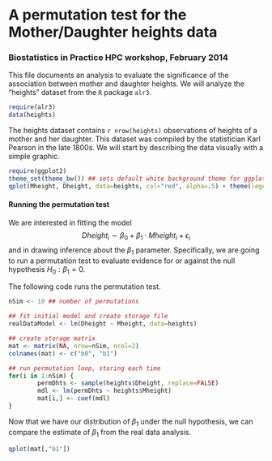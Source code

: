 A permutation test for the Mother/Daughter heights data
========================================================
### Biostatistics in Practice HPC workshop, February 2014

This file documents an analysis to evaluate the significance of the association between mother and daughter heights. We will analyze the "heights" dataset from the `R` package `alr3`. 

```r
require(alr3)
data(heights)
```
The heights dataset contains `r nrow(heights)` observations of heights of a mother and her daughter. This dataset was compiled by the statistician Karl Pearson in the late 1800s. We will start by describing the data visually with a simple graphic.

```r
require(ggplot2)
theme_set(theme_bw()) ## sets default white background theme for ggplot
qplot(Mheight, Dheight, data=heights, col="red", alpha=.5) + theme(legend.position="none")
```

#### Running the permutation test
We are interested in fitting the model
$$ Dheight_i \sim \beta_0 + \beta_1 \cdot Mheight_i + \epsilon_i $$
and in drawing inference about the $\beta_1$ parameter. Specifically, we are going to run a permutation test to evaluate evidence for or against the null hypothesis $H_0: \beta_1=0$.

The following code runs the permutation test.
```r
nSim <- 10 ## number of permutations

## fit initial model and create storage file
realDataModel <- lm(Dheight ~ Mheight, data=heights)

## create storage matrix
mat <- matrix(NA, nrow=nSim, ncol=2)
colnames(mat) <- c("b0", "b1")

## run permutation loop, storing each time
for(i in 1:nSim) {
        permDhts <- sample(heights$Dheight, replace=FALSE)
        mdl <- lm(permDhts ~ heights$Mheight)
        mat[i,] <- coef(mdl)
}
```

Now that we have our distribution of $\beta_1$ under the null hypothesis, we can compare the estimate of $\beta_1$ from the real data analysis.
```r
qplot(mat[,"b1"])
```



